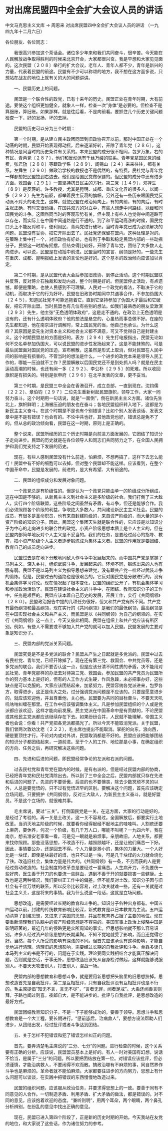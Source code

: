 # 对出席民盟四中全会扩大会议人员的讲话

中文马克思主义文库 -> 周恩来
对出席民盟四中全会扩大会议人员的讲话
（一九四九年十二月六日）


各位朋友、各位同志：
 
　　我很高兴参加这个茶话会。诸位多少年来和我们共同奋斗，很辛苦。今天能在人民解放战争取得胜利的时候来北京开会，大家都很兴奋。我是早想和大家见见面的。这次民盟〔２０８〕举行的扩大会议，老年人、青年人都不少，青年是新兴的力量，代表着民盟的前途。民盟有不少可以称颂的地方，我不想在这方面多说，只想站在战友的地位上就有关的大的问题讲讲。

　　一、民盟历史上的问题。

　　民盟是一个联合性的政党，已有十来年的历史。民盟正处在青年时期，大有前途。要使这个组织更加健全，就象人一样，检查一次"身体"是必要的。但检查不是算细账，算旧账。如果那样，就是往后看，不是向前看。要抓住几个历史关键问题检查一下，好的发扬，坏的去掉。

　　民盟的历史可以分为三个时期：

　　第一个时期，是从建立民主政团同盟到旧政协召开以前。那时中国正处在一个动荡的时期，民盟开始表现得动摇，后来逐渐好转，开除了青年党〔２８６〕。这种情况是同当时的历史条件有关系的。本来民盟的成分很不相同，包罗万象，右的有民、青两党〔２８７〕，他们和反动派有千丝万缕的联系。青年党拿国民党的经费，张君劢〔２８８〕等跟政学系〔２８９〕、阎锡山〔２４〕来来往往，都有关系。左舜生〔２９０〕做政治学校的教授也不是偶然的，有特费。民社党与青年党一样都想把民盟拉到右边去。他们是给国民党做保镖的。但民盟的成分中还有进步方面。救国会〔２９１〕一直坚持抗日民主的方针。第三党〔１４９〕，邓择生〔８９〕是反蒋的。许多教授，尤其是昆明、成都、重庆文化界的很多人，以闻一多〔２９２〕先生为前驱，都举着民主反蒋的旗帜。另外还有一些历来跟国民党反动派不对头的老先生。这样，就使民盟在政治倾向上，有的向前，有的向后，有时主张正确，有时又很动摇，在国共双方的对立中，有些人想走中间路线，以缓和同国民党的斗争。这固然同当时的客观形势有关，但主观上有些人也觉得中间道路可以存在，而实际上在中国中间道路是行不通的。到了和平运动高涨的时候，国民党口头上不能反对和平，便利用民、青两党进行破坏。当时青年党已成为必须解决的问题。民盟没有妥协，把它开除出去了。民社党还保留在盟内。这种处理是对的。在策略上集中打一个，对旧政协有好处，也有利于争取和稳定民盟内部的一些动摇分子。民盟这一时期有摇摆，但结束得比较好。开除了青年党，团结了大多数人走向进步。可以说，民盟是在动摇中前进。民盟当时的宣言、纲领是好的，一些先生在重庆、成都、昆明报纸上发表的言论也是好的。这个基本的政治倾向应该加以肯定。

　　第二个时期，是从民盟代表大会后参加旧政协，到停止活动。这个时期民盟联共反蒋，反对蒋介石独裁和发动内战，整个时期是好的。但民盟停止活动，有点遗憾。即便是策略，也使人民感到不可理解。人民对一个政党的看法，不取决于它的动机，而取决于它的行为好坏。民盟在旧政协时期同中共遇事合作，不参加伪国大〔２４５〕，知道民社党不可靠还拖着它，直到它坚持参加了伪国大才最后和它破裂，把它开除出盟。当时民盟也有几位有些别的想法。如我们最熟悉的朋友梁漱溟〔２９３〕先生，他主张"无色透明体政府"，这是走不通的。在政治上无色透明是没有的，还有什么透明体政府？他的想法是悬空的，心虽热而事总做不好。在座的先生都知道，他在南京进行调解时，常上国民党的当，他自己也承认。为什么这样？其原因是梁先生对资本主义和社会主义都不满意，可又不觉得自己是封建主义。这个时期民盟总的方面是好的。表方〔２９４〕先生打电报指出，民盟无论如何不交名单参加伪国大，可以说民盟的进步性发扬起来了。这是不能抹煞的。可是最后民盟面对国民党的压迫，宣布解散，这虽然是形式上取消，但对民盟在人民中间的影响是有损害的。不管当时的想法是什么，一个进步的政党本来是领导人民工作的，哪能一压迫就不工作？民盟解散以后国民党还不是到处抓人吗？就是在民主运动高潮的时候，也还有闻一多〔２９２〕、李公朴〔２９５〕的死难。所以收回旗帜是有损失的。特别是张申府〔２９６〕在北平发表的文章，更不妥当。

　　第三个时期，是民盟三中全会在香港召开，成立总部，一直到现在。沈钧儒〔２２２〕、章伯钧〔２９７〕二位先生重新树起民盟旗帜，领导工作，大家一同努力奋斗。这个时期用一句话说，就是"一面倒"，倒在新民主主义方面。诸位先生北上，旗帜鲜明；上海被压迫的朋友也在奋斗；各地民盟组织转入地下，这都是为新民主主义奋斗。在这个时期是不是也有个别错误？比如个别人发表谈话、发表文章中是不是有错误？也会有的。不论中共也好，其他政党也好，错误总是免不了的。但从总的政治倾向看，民盟在这一时期，原则上是正确的。

　　整个说来，民盟所经历的三个历史时期是向前进方面发展的，它团结了知识分子走向进步。民盟的历史就是在各位领导人和同志们共同努力之下，在全国人民拥护和我们党支持之下发展的历史。

　　现在，有些人感到民盟没有什么前途，怕麻烦，不想再搞了，这样下去怎么能行！民盟中有不好的细胞可以去掉，但对整个民盟却不能这样。应该看到，在整个中国革命中，民盟是发展的，前进的，是大有希望、大有前途的。

　　二、民盟的组织成分和发展对象问题。

　　一个政党总是有阶级性的。但是认为一个政党只能由单一的阶级成分所组成，这在中国是不够的。从新民主主义到社会主义是多阶级的社会。我们打倒了三大敌人，实行四个阶级联盟，这些阶级之间虽然有矛盾，有斗争，但还是能够合作。我们必须照顾各个阶级的利益，争取绝大多数人，共同建设新民主主义社会。民盟的成员，有很多是革命职员，也有来自封建阶级的，来自资产阶级的，而大量的是小资产阶级的知识分子。因此，民盟这个集团天生就是联合性的，它应该是以知识分子为中心的走向进步的联合性的政党。小资产阶级思想本质上是个人主义的，但在民盟内部简单地反对个人主义是不妥当的。我们的任务，是要经过耐心的指导、教育，把小资产阶级个人主义者逐步锻炼成为集体主义者。民盟的作用就是要团结、教育自己的成员走向进步。

　　民盟过去是在地下分散地同敌人作斗争中发展起来的。而中国共产党是掌握了马列主义，深入乡村，组织武装斗争，发展起来的。环境不同，锻炼出来的人也有强有弱。民盟不是以马列主义为指导思想来建党，没有跟共产党一样经过武装斗争的锻炼。但是，民盟过去的道路也是很艰苦的。它反对国民党是分散进行的，没有机会集体学习讨论。现在情况起了根本变化，民盟的组织公开了，有机会集体学习和参加政治活动了。民盟在建设社会主义的斗争中，在团结、教育知识分子的工作中，任务是艰巨的。民盟应该本着自己历史的发展，开展工作，实行《共同纲领》〔２８０〕。民盟政治报告中提的几项任务很好，但又和共产党有所不同。共产党有最低纲领和最高纲领，现在实行的《共同纲领》是我们的最低纲领，最高纲领是在中国实现社会主义和共产主义，而民盟是以《共同纲领》为自己的纲领的。在实行《共同纲领》这一点上，今天又彼此相同。民盟在组织上和共产党应该有所区别。例如，有些人不需要或不够加入共产党的就可以加入民盟。民盟发展的主要对象是知识分子。

　　三、民盟内部的党派关系问题。

　　民盟究竟是不是多党派的联合？民盟从产生之日起就是多党派的。民盟中过去有民社党、青年党，已经开除掉了。现在还有第三党、救国会、中共党员等，还是多党派的联合。我们不要否认这一点，但是应该分清不同性质的矛盾，决不能用对民社党、青年党那样的办法去对待第三党、救国会。参加民盟的共产党员为民盟所作的努力基本上是好的，但有的人工作方式生硬，作风急躁，未必把事办好，这些缺点是可以克服的。大家应该团结起来，加紧努力。民盟容纳各党派进来，包罗各方，取得进步，这正是伟大之处，过分强调党派问题是不应该的。只要是愿意进步的，就应该欢迎他，并且尊重他，关心他。民盟要为共同的目标奋斗，不要天天叽叽咕咕纠缠在那里。在工作中应该强调集体主义。凡是参加民盟组织的个人或是党派都应该欢迎，这样才能向前发展。民主党派在中国革命中是有贡献的，不论民盟或其他民主党派都应该继续存在下去。如果纷纷合并，人民就不能理解，帝国主义者也会说：你看！共产党把各党派都搞光了。所以今天不能取消党派。关于民盟，我们曾两次敦劝沈老〔２２２〕，毛主席也提出不能取消。掌舵的向东，浪向西，硬是要顶住才行。不论对内或对外讲，民盟取消都是不好的。民盟应该把能够团结的知识分子都团结起来，一道前进。至于个人的工作、地位那是小事，在确定组织的方向、任务之后，再研究解决这些问题。

　　四、先进和后进的问题，即民盟经常争论的左派和右派的问题。

　　过去民社党和青年党在盟内的时候，是有右派的，但是经过民盟内部的协商，已经把青年党和民社党清除出去。所以到了三中全会之后，民盟内部就只存在先进和后进的问题了。先进的不要骄傲，后进的也不要懊丧，除去少数冥顽不灵的以外，人总是要觉悟的，只不过有觉悟迟早的区别。要解决这个问题，首先应该确定立场问题。只要拥护《共同纲领》，反对三大敌人，为新民主主义奋斗，就是好盟员。不是这个立场的，就很难共事。

　　毛主席说，要过"三关"。打倒国民党是一关。在这方面，大家的行动是好的，是经过了考验的。再一关是土改关。这一关不容易过。全国解放后，都要实行土地改革。当消灭地主阶级的时候，就要看你经得起经不起地主的哇哇叫。人割疮还要上麻药，要休养，何况一个阶级，有几千万人口，哪能不叫呢？一九四六年，我在南京，想去淮安老家看一看，可是见一眼就是麻烦事。亲朋故旧，人地关系，都要来找你照顾。那些没落思想，不改造不行，越照顾越坏，还是让他们痛苦一下好。因此，事情要公办，还是回去不得。个人力量是渺小的，集体的力量大。一个人好比是一块煤，即使是块最好的煤，也只不过是一块，可是几千块煤的火力就会烧化了铁。改造旧社会，集体力量是伟大的。《共同纲领》有一条，不劳而获的人是要经过劳动改造的。社会制度的改革总是要经过一番痛苦。人生病开刀，不免要伤一些好肉，医生善于开刀的也要流一些鲜血，遇到不善于开的就要损害一些健康。土改也是这两种情况，我们要纠正工作中的偏差，但不能反对土改。知识分子因与旧社会有千丝万缕的联系，所以反帝比较容易，过土改关就难一些。还有一关就是过社会主义关，这是将来的事情。我为什么说这一段话，这就是立场问题。

　　思想改造，是需要经过长期的教育和斗争的。知识分子各种出身都有。中国五四运动以前，封建的传统教育影响比较深，新式教育是以日本教育为主流。五四运动清算了封建思想，又进来了美国的思想，并且在教育界占据了主要的地位。现在要重新清理我们头脑中的资产阶级思想是不容易的。美国军事上政治上侵略中国是彰明昭著的，最近几年的侵略更是众所周知的事实。但思想影响就不那么容易识别。许多人经过资产阶级思想的长期熏陶，不知不觉地就受了影响，而且还觉得它好。当然，每个人所受的影响有深浅的不同。但首先应该承认有这种影响，才能自觉地进行清理。清理旧的思想影响，需要经过长期的自我批评和斗争。单靠多读几本马列主义的书是不行的，问题在于实践。理论要同实践相结合才能真正解决问题，否则就是空话，于事无补。思想改造应该先从自身检讨做起，这样就能够说服别人。不要天天攻击别人，打击别人，混战一场。

　　民盟内部的思想教育和思想斗争，就是要用新思想把头脑里的旧思想挤掉。思想改造首先是自我批评，第二是互相批评，只有自我批评没有互相批评也是不行的。毛主席提倡"知无不言，言无不尽"，"言者无罪，闻者足戒"。大禹还闻善言则拜，子路也闻过则喜。夜郎自大，是不能进步的。批评与自我批评，是思想改造的最好方式。

　　民盟团结教育知识分子，不是一下子能够成功的，要善于领导。思想斗争和思想教育是一个大工程，要长期进行。"惩前毖后，治病救人"，要想方设法帮助人们进步，从团结出发，经过批评或者斗争达到团结。

　　五、关于怎样不犯错误和犯了错误怎样纠正的问题。

　　首先，要弄清楚毛主席说的"三分、七分"的问题。进行检查的时候，这个关系要有正确的分析。应该说，民盟盟员基本上是好的。有人一时对美国有幻想，说话不恰当，是属于"三分"的问题。所以要把团结放在第一位。对错误应该批评，但必须谨慎，才能治病救人，不要闹得不欢而散。搞政治哪有不麻烦的事，同自然界作斗争也是麻烦的。革命者就不能怕麻烦。大家都要往进步的方向努力，思想上有什么问题可以谈谈，在实践中把错误的东西慢慢地改造过来。

　　民盟的组织问题，应该服从政治任务，并要求得思想上的一致。要善于同有不同意见的人合作。一切制造矛盾、利用矛盾、扩大矛盾的做法，都是错误的。对不同的意见，应该抱着欢迎的态度。"兼听则明"，用两个耳朵，两个眼睛，两个鼻孔分析辨别，在纷乱的意见中找出正确的意见。

　　现在，民盟已进入第四个阶段了，正是新的历史时期的开始。今天我站在友党的地位，和大家说了这些话，作为诸位努力的参考。



